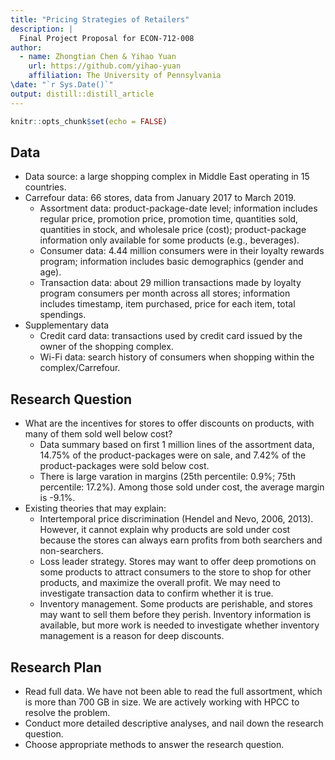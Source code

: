 ```yaml
---
title: "Pricing Strategies of Retailers"
description: |
  Final Project Proposal for ECON-712-008
author:
  - name: Zhongtian Chen & Yihao Yuan
    url: https://github.com/yihao-yuan
    affiliation: The University of Pennsylvania
\date: "`r Sys.Date()`"
output: distill::distill_article
---
```


```r
knitr::opts_chunk$set(echo = FALSE)
```

## Data

* Data source: a large shopping complex in Middle East operating in 15 countries.
* Carrefour data: 66 stores, data from January 2017 to March 2019.
  + Assortment data: product-package-date level; information includes regular price, promotion price, promotion time, quantities sold, quantities in stock, and wholesale price (cost); product-package information only available for some products (e.g., beverages).
  + Consumer data: 4.44 million consumers were in their loyalty rewards program; information includes basic demographics (gender and age).
  + Transaction data: about 29 million transactions made by loyalty program consumers per month across all stores; information includes timestamp, item purchased, price for each item, total spendings.
* Supplementary data
  + Credit card data: transactions used by credit card issued by the owner of the shopping complex.
  + Wi-Fi data: search history of consumers when shopping within the complex/Carrefour.

## Research Question

* What are the incentives for stores to offer discounts on products, with many of them sold well below cost?
  + Data summary based on first 1 million lines of the assortment data, 14.75% of the product-packages were on sale, and 7.42% of the product-packages were sold below cost.
  + There is large varation in margins (25th percentile: 0.9%; 75th percentile: 17.2%). Among those sold under cost, the average margin is -9.1%.

* Existing theories that may explain:
  + Intertemporal price discrimination (Hendel and Nevo, 2006, 2013). However, it cannot explain why products are sold under cost because the stores can always earn profits from both searchers and non-searchers.
  + Loss leader strategy. Stores may want to offer deep promotions on some products to attract consumers to the store to shop for other products, and maximize the overall profit. We may need to investigate transaction data to confirm whether it is true.
  + Inventory management. Some products are perishable, and stores may want to sell them before they perish. Inventory information is available, but more work is needed to investigate whether inventory management is a reason for deep discounts.

## Research Plan

* Read full data. We have not been able to read the full assortment, which is more than 700 GB in size. We are actively working with HPCC to resolve the problem.
* Conduct more detailed descriptive analyses, and nail down the research question.
* Choose appropriate methods to answer the research question.